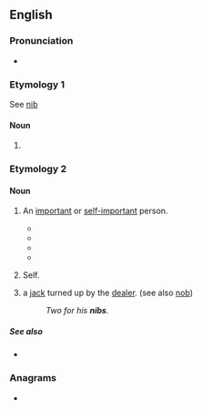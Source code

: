 ==English==

===Pronunciation===
* {{audio|En-au-nibs.ogg|Audio (AU)|lang=en}}

===Etymology 1===
See [[nib]]

====Noun====
{{head|en|noun form}}

# {{plural of|nib|lang=en}}

===Etymology 2===
{{etystub|en}}

====Noun====
{{en-noun|nibs}}

# {{lb|en|slang|UK|after possessive pronoun}} An [[important]] or [[self-important]] person.
#* {{quote-journal|lang=en|journal=The Century‎|title=The Secret|author=Robert Nichols|page=734|year=1919|passage=Vera, you are a gleam of brilliant modernity in our dim old cave of antiques — and their '''nibs''', our ancestors." Peter waved disrespectfully to the portrait}}
#* {{quote-book|lang=en|title=Banner bearers: tales of the suffrage campaigns‎|page=345|author=Oreola Williams Haskell|coauthors=Ida Husted Harper|year=1920|passage=Betsey Reed, Her '''Nibs''', was just as witty and quaint as usual, sitting in state in her wheel chair and dominating everything and everybody.}}
#* {{quote-journal|lang=en|title=OFFSTAGE|work=Chicago Tribune|date=Jun 5, 1983|passage=You may also know that, during intermission, Paul and Linda were summoned to a room behind the royal box for a private chat with her '''nibs'''.}}
#* {{quote-book|lang=en|title=A game with dice‎|page=59|author=Michael Arnold|year=2004|passage="Your '''Nibs'''," I panted, "I am sent by the machine gunner man to tell you that ... "Please don't call me Your '''Nibs''', and knock before you come in next time,}}
# {{lb|en|slang|UK|dated|19th century|after possessive pronoun}} Self.
# {{lb|en|cribbage}} a [[jack]] turned up by the [[dealer]]. (see also [[nob]])
#: ''Two for his '''nibs'''.''

=====See also=====
* {{l|en|himself}}

===Anagrams===
* {{anagrams|en|a=bins|ISBN|NiSb|bins|snib}}